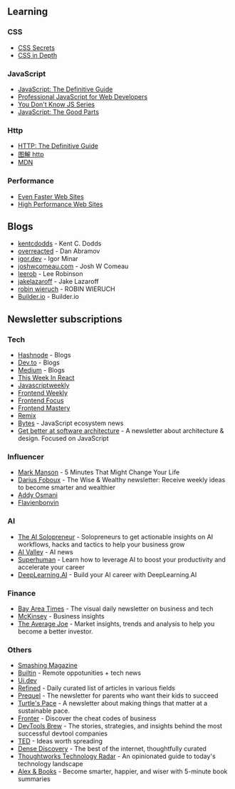 ## Learning

### CSS

- [CSS Secrets](https://www.oreilly.com/library/view/css-secrets/9781098124373/)
- [CSS in Depth](https://www.oreilly.com/library/view/css-in-depth/9781617293450/)

### JavaScript

- [JavaScript: The Definitive Guide](https://www.oreilly.com/library/view/javascript-the-definitive/9781491952016/)
- [Professional JavaScript for Web Developers](https://www.oreilly.com/library/view/professional-javascript-for/9781119366447/)
- [You Don't Know JS Series](https://www.oreilly.com/library/view/you-dont-know/9781491905159)
- [JavaScript: The Good Parts](https://www.oreilly.com/library/view/javascript-the-good/9780596517748)

### Http

- [HTTP: The Definitive Guide](https://www.oreilly.com/library/view/http-the-definitive/1565925092/)
- [图解 http](https://item.jd.com/12837057.html)
- [MDN](https://developer.mozilla.org/en-US/docs/Web/HTTP)

### Performance

- [Even Faster Web Sites](https://www.oreilly.com/library/view/even-faster-web/9780596803773/)
- [High Performance Web Sites](https://www.oreilly.com/library/view/high-performance-web/9780596529307/)

## Blogs

- [kentcdodds](https://kentcdodds.com/) - Kent C. Dodds
- [overreacted](https://overreacted.io/) - Dan Abramov
- [igor.dev](https://igor.dev/) - Igor Minar
- [joshwcomeau.com](https://www.joshwcomeau.com/) - Josh W Comeau
- [leerob](https://leerob.io/) - Lee Robinson
- [jakelazaroff](https://jakelazaroff.com/) - Jake Lazaroff
- [robin wieruch](https://www.robinwieruch.de/) - ROBIN WIERUCH
- [Builder.io](https://www.builder.io/m/subscribe-newsletter) - Builder.io

## Newsletter subscriptions

### Tech

- [Hashnode](https://hashnode.com/) - Blogs
- [Dev.to](https://dev.to/) - Blogs
- [Medium](https://medium.com/) - Blogs
- [This Week In React](https://thisweekinreact.com/)
- [Javascriptweekly](https://javascriptweekly.com/)
- [Frontend Weekly](https://medium.com/front-end-weekly)
- [Frontend Focus](https://frontendfoc.us/)
- [Frontend Mastery](https://frontendmastery.com)
- [Remix](https://remix.run/blog)
- [Bytes](https://bytes.dev/) - JavaScript ecosystem news
- [Get better at software architecture](https://www.codephilosophy.dev/) - A newsletter about architecture & design. Focused on JavaScript

### Influencer

- [Mark Manson](https://markmanson.net/) - 5 Minutes That Might Change Your Life
- [Darius Foboux](https://dariusforoux.com/) - The Wise & Wealthy newsletter: Receive weekly ideas to become smarter and wealthier
- [Addy Osmani](https://addyo.substack.com/)
- [Flavienbonvin](https://www.flavienbonvin.com/)

### AI

- [The AI Solopreneur](https://aisolopreneur.beehiiv.com/) - Solopreneurs to get actionable insights on AI workflows, hacks and tactics to help your business grow
- [AI Valley](https://www.theaivalley.com/) - AI news
- [Superhuman](https://www.joinsuperhuman.ai/) - Learn how to leverage AI to boost your productivity and accelerate your career
- [DeepLearning.AI](https://www.deeplearning.ai/) - Build your AI career with DeepLearning.AI

### Finance

- [Bay Area Times](https://www.bayareatimes.com/) - The visual daily newsletter on business and tech
- [McKinsey](https://www.mckinsey.com/) - Business insights
- [The Average Joe](https://readthejoe.com/) - Market insights, trends and analysis to help you become a better investor.

### Others

- [Smashing Magazine](https://www.smashingmagazine.com/)
- [Builtin](https://builtin.com/) - Remote oppotunities + tech news
- [Ui.dev](https://ui.dev/)
- [Refined](https://refind.com/) - Daily curated list of articles in various fields
- [Prequel](https://prequel.beehiiv.com/) - The newsletter for parents who want their kids to succeed
- [Turtle's Pace](https://turtlespace.blog/about?utm_source=subscribe_email&utm_content=learn_more) - A newsletter about making things that matter at a sustainable pace.
- [Fronter](https://fronterablog.com/life-changing-concepts-newsletter/) - Discover the cheat codes of business
- [DevTools Brew](https://morganperry.substack.com/) - The stories, strategies, and insights behind the most successful devtool companies
- [TED](https://www.ted.com/newsletters) - Ideas worth spreading
- [Dense Discovery](https://www.densediscovery.com/) - The best of the internet, thoughtfully curated
- [Thoughtworks Technology Radar](https://www.thoughtworks.com/radar) - An opinionated guide to today's technology landscape
- [Alex & Books](https://alexandbooks.beehiiv.com/) - Become smarter, happier, and wiser with 5-minute book summaries